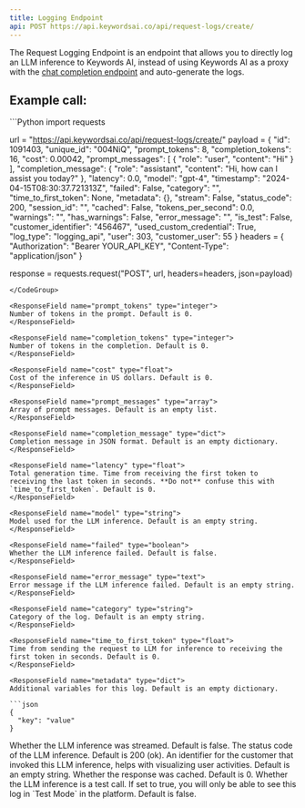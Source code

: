 ```yaml
---
title: Logging Endpoint
api: POST https://api.keywordsai.co/api/request-logs/create/
---
```


The Request Logging Endpoint is an endpoint that allows you to directly log an LLM inference to Keywords AI, instead of using Keywords AI as a proxy with the [chat completion endpoint](/api-endpoints/proxy-endpoints/chat-completions) and auto-generate the logs.

## Example call:

<CodeGroup>
```Python
import requests

url = "https://api.keywordsai.co/api/request-logs/create/"
payload = {
    "id": 1091403,
    "unique_id": "004NiQ",
    "prompt_tokens": 8,
    "completion_tokens": 16,
    "cost": 0.00042,
    "prompt_messages": [
        {
            "role": "user",
            "content": "Hi"
        }
    ],
    "completion_message": {
        "role": "assistant",
        "content": "Hi, how can I assist you today?"
    },
    "latency": 0.0,
    "model": "gpt-4",
    "timestamp": "2024-04-15T08:30:37.721313Z",
    "failed": False,
    "category": "",
    "time_to_first_token": None,
    "metadata": {},
    "stream": False,
    "status_code": 200,
    "session_id": "",
    "cached": False,
    "tokens_per_second": 0.0,
    "warnings": "",
    "has_warnings": False,
    "error_message": "",
    "is_test": False,
    "customer_identifier": "456467",
    "used_custom_credential": True,
    "log_type": "logging_api",
    "user": 303,
    "customer_user": 55
}
headers = {
    "Authorization": "Bearer YOUR_API_KEY",
    "Content-Type": "application/json"
}

response = requests.request("POST", url, headers=headers, json=payload)
```
</CodeGroup>

<ResponseField name="prompt_tokens" type="integer">
Number of tokens in the prompt. Default is 0.
</ResponseField>

<ResponseField name="completion_tokens" type="integer">
Number of tokens in the completion. Default is 0.
</ResponseField>

<ResponseField name="cost" type="float">
Cost of the inference in US dollars. Default is 0.
</ResponseField>

<ResponseField name="prompt_messages" type="array">
Array of prompt messages. Default is an empty list.
</ResponseField>

<ResponseField name="completion_message" type="dict">
Completion message in JSON format. Default is an empty dictionary.
</ResponseField>

<ResponseField name="latency" type="float">
Total generation time. Time from receiving the first token to receiving the last token in seconds. **Do not** confuse this with `time_to_first_token`. Default is 0.
</ResponseField>

<ResponseField name="model" type="string">
Model used for the LLM inference. Default is an empty string.
</ResponseField>

<ResponseField name="failed" type="boolean">
Whether the LLM inference failed. Default is false.
</ResponseField>

<ResponseField name="error_message" type="text">
Error message if the LLM inference failed. Default is an empty string.
</ResponseField>

<ResponseField name="category" type="string">
Category of the log. Default is an empty string.
</ResponseField>

<ResponseField name="time_to_first_token" type="float">
Time from sending the request to LLM for inference to receiving the first token in seconds. Default is 0.
</ResponseField>

<ResponseField name="metadata" type="dict">
Additional variables for this log. Default is an empty dictionary.

```json
{
  "key": "value"
}
````

</ResponseField>

<ResponseField name="stream" type="boolean">
  Whether the LLM inference was streamed. Default is false.
</ResponseField>

<ResponseField name="status_code" type="integer">
  The status code of the LLM inference. Default is 200 (ok).
</ResponseField>

<ResponseField name="customer_identifier" type="string">
  An identifier for the customer that invoked this LLM inference, helps with
  visualizing user activities. Default is an empty string.
</ResponseField>

<ResponseField name="cached_response" type="integer">
  Whether the response was cached. Default is 0.
</ResponseField>

<ResponseField name="is_test" type="boolean">
  Whether the LLM inference is a test call. If set to true, you will only be able to see this log in `Test Mode` in the platform. Default is false.
</ResponseField>

